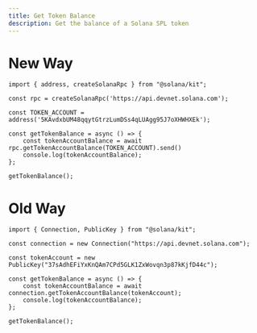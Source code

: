 ```yaml
---
title: Get Token Balance
description: Get the balance of a Solana SPL token
---
```


# New Way

```tsx
import { address, createSolanaRpc } from "@solana/kit";

const rpc = createSolanaRpc('https://api.devnet.solana.com');

const TOKEN_ACCOUNT = address('5KAvdxbUM48qqytGtrzLumDSs4qLUAgg95J7oXHWHXEk');

const getTokenBalance = async () => {
    const tokenAccountBalance = await rpc.getTokenAccountBalance(TOKEN_ACCOUNT).send()
    console.log(tokenAccountBalance);
};

getTokenBalance();
```

# Old Way

```tsx
import { Connection, PublicKey } from "@solana/kit";

const connection = new Connection("https://api.devnet.solana.com");

const tokenAccount = new PublicKey("37sAdhEFiYxKnQAm7CPd5GLK1ZxWovqn3p87kKjfD44c");

const getTokenBalance = async () => {
    const tokenAccountBalance = await connection.getTokenAccountBalance(tokenAccount);
    console.log(tokenAccountBalance);
};

getTokenBalance();
```
